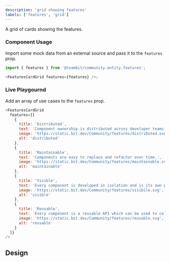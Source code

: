 ```yaml
---
description: 'grid showing features'
labels: ['features', 'grid']
---
```



A grid of cards showing the features.

### Component Usage

Import some mock data from an external source and pass it to the `features` prop.

```js
import { features } from '@teambit/community.entity.features';

<FeaturesCardGrid features={features} />;
```

### Live Playgournd

Add an array of use cases to the `features` prop.

```js live
<FeaturesCardGrid
  features={[
    {
      title: 'Distributed',
      text: 'Component ownership is distributed across developer teams',
      image: 'https://static.bit.dev/Community/features/distributed.svg',
      alt: 'distributed'
    },
    {
      title: 'Maintainable',
      text: 'Components are easy to replace and refactor over time.',
      image: 'https://static.bit.dev/Community/features/maintainable.svg',
      alt: 'maintainable'
    },
    {
      title: 'Visible',
      text: 'Every component is developed in isolation and is its own package.',
      image: 'https://static.bit.dev/Community/features/visibile.svg',
      alt: 'visible'
    },
    {
      title: 'Reusable',
      text: 'Every component is a reusable API which can be used to collaborate with anyone.',
      image: 'https://static.bit.dev/Community/features/reusable.svg',
      alt: 'reusable'
    }
  ]}
/>
```

## Design

<FigmaEmbed src="https://www.figma.com/embed?embed_host=share&url=https%3A%2F%2Fwww.figma.com%2Ffile%2FctC1w9YhJvqaO1EZ08gLOV%2FCommunity%3Fnode-id%3D232%253A2640" />
